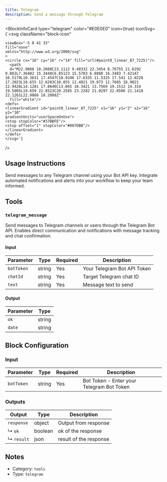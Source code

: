 ```yaml
---
title: Telegram
description: Send a message through Telegram
---
```



<BlockInfoCard 
  type="telegram"
  color="#E0E0E0"
  icon={true}
  iconSvg={`<svg className="block-icon"
    
     
     
    viewBox="-5 0 41 33" 
    fill="none" 
    xmlns="http://www.w3.org/2000/svg"
    >
    <circle cx="16" cy="16" r="14" fill="url(#paint0_linear_87_7225)"/>
      <path 
      d="M22.9866 10.2088C23.1112 9.40332 22.3454 8.76755 21.6292 9.082L7.36482 15.3448C6.85123 15.5703 6.8888 16.3483 7.42147 16.5179L10.3631 17.4547C10.9246 17.6335 11.5325 17.541 12.0228 17.2023L18.655 12.6203C18.855 12.4821 19.073 12.7665 18.9021 12.9426L14.1281 17.8646C13.665 18.3421 13.7569 19.1512 14.314 19.5005L19.659 22.8523C20.2585 23.2282 21.0297 22.8506 21.1418 22.1261L22.9866 10.2088Z"
      fill="white"/>
    <defs>
    <linearGradient id="paint0_linear_87_7225" x1="16" y1="2" x2="16" y2="30"
    gradientUnits="userSpaceOnUse">
    <stop stopColor="#37BBFE"/>
    <stop offset="1" stopColor="#007DBB"/>
    </linearGradient>
    </defs>
    </svg>`}
/>

## Usage Instructions

Send messages to any Telegram channel using your Bot API key. Integrate automated notifications and alerts into your workflow to keep your team informed.



## Tools

### `telegram_message`

Send messages to Telegram channels or users through the Telegram Bot API. Enables direct communication and notifications with message tracking and chat confirmation.

#### Input

| Parameter | Type | Required | Description |
| --------- | ---- | -------- | ----------- |
| `botToken` | string | Yes | Your Telegram Bot API Token |
| `chatId` | string | Yes | Target Telegram chat ID |
| `text` | string | Yes | Message text to send |

#### Output

| Parameter | Type |
| --------- | ---- |
| `ok` | string |
| `date` | string |



## Block Configuration

### Input

| Parameter | Type | Required | Description | 
| --------- | ---- | -------- | ----------- | 
| `botToken` | string | Yes | Bot Token - Enter your Telegram Bot Token |



### Outputs

| Output | Type | Description |
| ------ | ---- | ----------- |
| `response` | object | Output from response |
| ↳ `ok` | boolean | ok of the response |
| ↳ `result` | json | result of the response |


## Notes

- Category: `tools`
- Type: `telegram`
